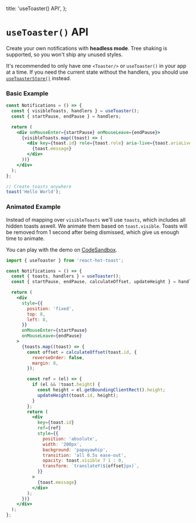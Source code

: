 
  title: 'useToaster() API',
};


# `useToaster()` API

Create your own notifications with **headless mode**. Tree shaking is supported, so you won't ship any unused styles.

It's recommended to only have one `<Toaster/>` or `useToaster()` in your app at a time. If you need the current state without the handlers, you should use [`useToasterStore()`](/docs/use-toaster-store) instead.

### Basic Example

```jsx
const Notifications = () => {
  const { visibleToasts, handlers } = useToaster();
  const { startPause, endPause } = handlers;

  return (
    <div onMouseEnter={startPause} onMouseLeave={endPause}>
      {visibleToasts.map((toast) => (
        <div key={toast.id} role={toast.role} aria-live={toast.ariaLive}>
          {toast.message}
        </div>
      ))}
    </div>
  );
};

// Create toasts anywhere
toast('Hello World');
```

### Animated Example

Instead of mapping over `visibleToasts` we'll use `toasts`, which includes all hidden toasts aswell. We animate them based on `toast.visible`. Toasts will be removed from 1 second after being dismissed, which give us enough time to animate.

You can play with the demo on [CodeSandbox](https://codesandbox.io/s/react-hot-toast-usetoaster-headless-example-zw7op?file=/src/App.js).

```jsx
import { useToaster } from 'react-hot-toast';

const Notifications = () => {
  const { toasts, handlers } = useToaster();
  const { startPause, endPause, calculateOffset, updateHeight } = handlers;

  return (
    <div
      style={{
        position: 'fixed',
        top: 8,
        left: 8,
      }}
      onMouseEnter={startPause}
      onMouseLeave={endPause}
    >
      {toasts.map((toast) => {
        const offset = calculateOffset(toast.id, {
          reverseOrder: false,
          margin: 8,
        });

        const ref = (el) => {
          if (el && !toast.height) {
            const height = el.getBoundingClientRect().height;
            updateHeight(toast.id, height);
          }
        };
        return (
          <div
            key={toast.id}
            ref={ref}
            style={{
              position: 'absolute',
              width: '200px',
              background: 'papayawhip',
              transition: 'all 0.5s ease-out',
              opacity: toast.visible ? 1 : 0,
              transform: `translateY(${offset}px)`,
            }}
          >
            {toast.message}
          </div>
        );
      })}
    </div>
  );
};
```
